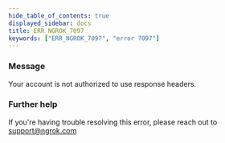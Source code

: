 ```yaml
---
hide_table_of_contents: true
displayed_sidebar: docs
title: ERR_NGROK_7097
keywords: ["ERR_NGROK_7097", "error 7097"]
---
```


### Message

Your account is not authorized to use response headers.

### Further help

If you're having trouble resolving this error, please reach out to [support@ngrok.com](mailto:support@ngrok.com?subject=Help%20with%20ERR_NGROK_7097)
